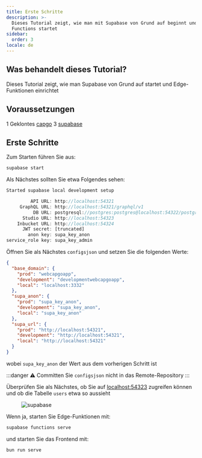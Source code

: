 ```yaml
---
title: Erste Schritte
description: >-
  Dieses Tutorial zeigt, wie man mit Supabase von Grund auf beginnt und Edge
  Functions startet
sidebar:
  order: 3
locale: de
---
```


## Was behandelt dieses Tutorial?

Dieses Tutorial zeigt, wie man Supabase von Grund auf startet und Edge-Funktionen einrichtet

## Voraussetzungen
 1 Geklontes [capgo](https://githubcom/Cap-go/capgo/)
 3 [supabase](https://supabasecom/)

## Erste Schritte

Zum Starten führen Sie aus:
```bash
supabase start
```

Als Nächstes sollten Sie etwa Folgendes sehen:
```js
Started supabase local development setup

         API URL: http://localhost:54321
     GraphQL URL: http://localhost:54321/graphql/v1
          DB URL: postgresql://postgres:postgres@localhost:54322/postgres
      Studio URL: http://localhost:54323
    Inbucket URL: http://localhost:54324
      JWT secret: [truncated]
        anon key: supa_key_anon
service_role key: supa_key_admin
```

Öffnen Sie als Nächstes `configsjson` und setzen Sie die folgenden Werte:
```json
{
  "base_domain": {
    "prod": "webcapgoapp",
    "development": "developmentwebcapgoapp",
    "local": "localhost:3332"
  },
  "supa_anon": {
    "prod": "supa_key_anon",
    "development": "supa_key_anon",
    "local": "supa_key_anon"
  },
  "supa_url": {
    "prod": "http://localhost:54321",
    "development": "http://localhost:54321",
    "local": "http://localhost:54321"
  }
}
```

wobei `supa_key_anon` der Wert aus dem vorherigen Schritt ist

:::danger
⚠️ Committen Sie `configsjson` nicht in das Remote-Repository
:::

Überprüfen Sie als Nächstes, ob Sie auf [localhost:54323](http://localhost:54323/projects/) zugreifen können und ob die Tabelle `users` etwa so aussieht

<figure><img src="/supabasewebp" alt="supabase" /><figcaption></figcaption></figure>

Wenn ja, starten Sie Edge-Funktionen mit:

```bash
supabase functions serve
```

und starten Sie das Frontend mit:
```bash
bun run serve
```